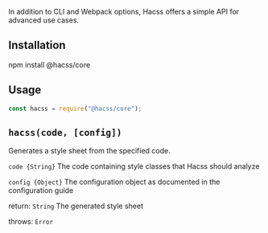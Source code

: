 
<Article
  title="API"
  subtitle="Use Hacss programmatically">

In addition to CLI and Webpack options, Hacss offers a simple API for advanced
use cases.

# Installation

<ShellCommand>
npm install @hacss/core
</ShellCommand>

# Usage

```javascript
const hacss = require("@hacss/core");
```

# `hacss(code, [config])`
Generates a style sheet from the specified code.

`code {String}` The code containing style classes that Hacss should analyze

`config {Object}` The configuration object as documented in the configuration guide

return: `String` The generated style sheet

throws: `Error`

</Article>
